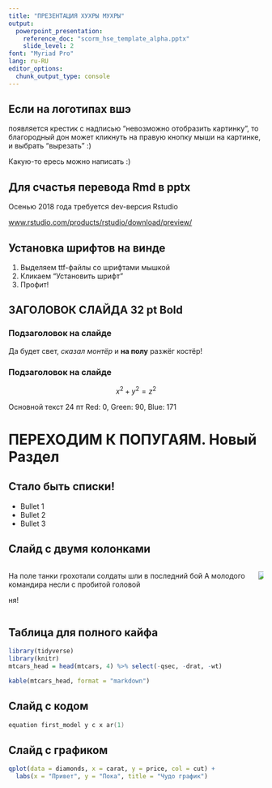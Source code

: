 ---
title: "ПРЕЗЕНТАЦИЯ ХУХРЫ МУХРЫ"
output: 
  powerpoint_presentation:
    reference_doc: "scorm_hse_template_alpha.pptx"
    slide_level: 2
font: "Myriad Pro"
lang: ru-RU
editor_options: 
  chunk_output_type: console
---

## Если на логотипах вшэ

появляется крестик с надписью "невозможно отобразить картинку", 
то благородный дон может кликнуть на правую кнопку мыши на картинке,
и выбрать "вырезать" :)

::: notes
Какую-то ересь можно написать :)
:::

## Для счастья перевода Rmd в pptx

Осенью 2018 года требуется dev-версия Rstudio

[www.rstudio.com/products/rstudio/download/preview/](https://www.rstudio.com/products/rstudio/download/preview/)

## Установка шрифтов на винде

1. Выделяем ttf-файлы со шрифтами мышкой
2. Кликаем "Установить шрифт"
3. Профит!

## ЗАГОЛОВОК СЛАЙДА 32 pt Bold

### Подзаголовок на слайде

Да будет свет, _сказал монтёр_ и **на полу** разжёг костёр!

### Подзаголовок на слайде

$$
x^2 + y^2 = z^2
$$

Основной текст 24 пт
Red: 0, Green: 90, Blue: 171

# ПЕРЕХОДИМ К ПОПУГАЯМ. Новый Раздел

## Стало быть списки!

- Bullet 1
- Bullet 2
- Bullet 3

## Слайд с двумя колонками

:::::::::::::: {.columns}
::: {.column}
На поле танки грохотали
солдаты шли в последний бой
А молодого командира несли 
с пробитой головой

ня!
:::
::: {.column}
![](https://upload.wikimedia.org/wikipedia/ru/7/77/Pikachu.png)
:::
::::::::::::::

## Таблица для полного кайфа

```{r, include=FALSE}
library(tidyverse)
library(knitr)
mtcars_head = head(mtcars, 4) %>% select(-qsec, -drat, -wt)
```

```{r, results='markup', echo=FALSE}
kable(mtcars_head, format = "markdown")
```


## Слайд с кодом

```{cpp junk, eval=FALSE}
equation first_model y c x ar(1)
```

## Слайд с графиком

```{r diamonds, echo=FALSE}
qplot(data = diamonds, x = carat, y = price, col = cut) +
  labs(x = "Привет", y = "Пока", title = "Чудо график")
```

